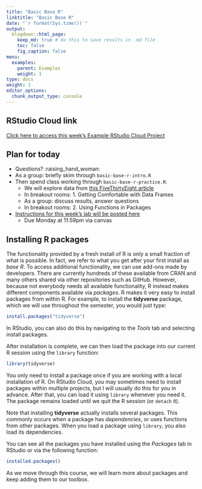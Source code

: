```yaml
---
title: "Basic Base R"
linktitle: "Basic Base R"
date: "`r format(Sys.time())`"
output:
  blogdown::html_page:
    keep_md: true # do this to save results in .md file
    toc: false
    fig_caption: false
menu:
  examples:
    parent: Examples
    weight: 1
type: docs
weight: 1
editor_options:
  chunk_output_type: console
---
```


## RStudio Cloud link

[Click here to access this week's Example RStudio Cloud Project](https://rstudio.cloud/spaces/210747/project/3523530)


## Plan for today
- Questions? :raising_hand_woman:
- As a group: briefly skim through `basic-base-r-intro.R`
- Then spend class working through `basic-base-r-practice.R`:
  - We will explore data from [this FiveThirtyEight article](https://fivethirtyeight.com/features/the-economic-guide-to-picking-a-college-major/)
  - In breakout rooms: 1. Getting Comfortable with Data Frames
  - As a group: discuss results, answer questions
  - In breakout rooms: 2. Using Functions in Packages
- [Instructions for this week's lab will be posted here](https://aem2850.toddgerarden.com/assignment/02-lab/)
  - Due Monday at 11:59pm via canvas


## Installing R packages

The functionality provided by a fresh install of R is only a small fraction of what is possible. In fact, we refer to what you get after your first install as _base R_. To access additional functionality, we can use add-ons made by developers. There are currently hundreds of these available from CRAN and many others shared via other repositories such as GitHub. However, because not everybody needs all available functionality, R instead makes different components available via _packages_. R makes it very easy to install packages from within R. For example, to install the __tidyverse__ package, which we will use throughout the semester, you would just type:

```r
install.packages("tidyverse")
```

In RStudio, you can also do this by navigating to the _Tools_ tab and selecting install packages.

After installation is complete, we can then load the package into our current R session using the `library` function:

```r
library(tidyverse)
```

You only need to install a package once if you are working with a local installation of R. On RStudio Cloud, you may sometimes need to install packages within multiple projects, but I will usually do this for you in advance. After that, you can load it using `library` whenever you need it. The package remains loaded until we quit the R session (or `detach` it).

Note that installing __tidyverse__ actually installs several packages. This commonly occurs when a package has *dependencies*, or uses functions from other packages. When you load a package using `library`, you also load its dependencies.

You can see all the packages you have installed using the _Packages_ tab in RStudio or via the following function:

```r
installed.packages()
```

As we move through this course, we will learn more about packages and keep adding them to our toolbox.


<!-- **Note that in this course (at least, on most browsers), grey boxes are used to show R code typed into the R console. The symbol `##` is used to denote what the R console outputs.** -->

